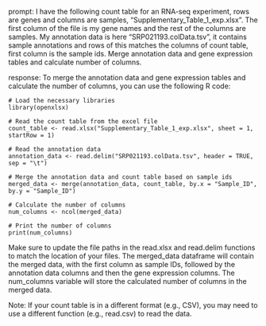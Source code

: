 prompt:
I have the following count table for an RNA-seq experiment, rows are genes and columns are samples, "Supplementary_Table_1_exp.xlsx". The first column of the file is my gene names and the rest of the columns are samples. My annotation data is here  "SRP021193.colData.tsv", it contains sample annotations and rows of this matches the columns of count table, first column is the sample ids. Merge annotation data and gene expression tables and calculate number of columns.

response:
To merge the annotation data and gene expression tables and calculate the number of columns, you can use the following R code:

```
# Load the necessary libraries
library(openxlsx)

# Read the count table from the excel file
count_table <- read.xlsx("Supplementary_Table_1_exp.xlsx", sheet = 1, startRow = 1)

# Read the annotation data
annotation_data <- read.delim("SRP021193.colData.tsv", header = TRUE, sep = "\t")

# Merge the annotation data and count table based on sample ids
merged_data <- merge(annotation_data, count_table, by.x = "Sample_ID", by.y = "Sample_ID")

# Calculate the number of columns
num_columns <- ncol(merged_data)

# Print the number of columns
print(num_columns)
```

Make sure to update the file paths in the read.xlsx and read.delim functions to match the location of your files. The merged_data dataframe will contain the merged data, with the first column as sample IDs, followed by the annotation data columns and then the gene expression columns. The num_columns variable will store the calculated number of columns in the merged data.

Note: If your count table is in a different format (e.g., CSV), you may need to use a different function (e.g., read.csv) to read the data.
